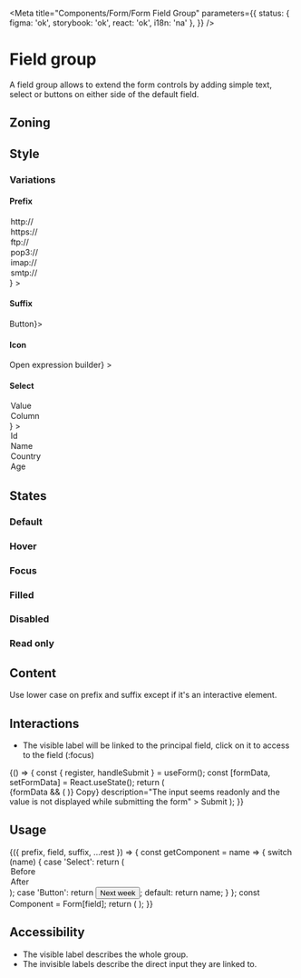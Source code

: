 
<Meta
	title="Components/Form/Form Field Group"
	parameters={{
		status: { figma: 'ok', storybook: 'ok', react: 'ok', i18n: 'na' },
	}}
/>

# Field group

A field group allows to extend the form controls by adding simple text, select or buttons on either side of the default field.

## Zoning

<FigmaImage
	src="https://www.figma.com/file/qc8oUSyVJM67gSsbTShftt/%F0%9F%93%90-Zoning?node-id=249%3A129"
	alt="zoning image for field groups"
/>

## Style

### Variations

#### Prefix

<FigmaIframe
	light="https://www.figma.com/file/FaYIWpJeP6LwjWr78L8eAr/Forms?node-id=2008%3A1"
	dark="https://www.figma.com/file/FaYIWpJeP6LwjWr78L8eAr/Forms?node-id=2008%3A18"
/>

<Canvas>
	<Story name="select">
		<Form.FieldGroup
			label="Input"
			prefix={
				<Form.Select label="Protocol">
					<option selected>http://</option>
					<option>https://</option>
					<option>ftp://</option>
					<option>pop3://</option>
					<option>imap://</option>
					<option>smtp://</option>
				</Form.Select>
			}
		>
			<Form.Url label="Domain" placeholder="www.talend.com" />
		</Form.FieldGroup>
	</Story>
</Canvas>

#### Suffix

<FigmaIframe
	light="https://www.figma.com/file/FaYIWpJeP6LwjWr78L8eAr/Forms?node-id=2008%3A50"
	dark="https://www.figma.com/file/FaYIWpJeP6LwjWr78L8eAr/Forms?node-id=2008%3A84"
/>

<Canvas>
	<Story name="button">
		<Form.FieldGroup label="Input" suffix={<Button.Secondary>Button</Button.Secondary>}>
			<Form.Text />
		</Form.FieldGroup>
	</Story>
</Canvas>

#### Icon

<FigmaIframe
	light="https://www.figma.com/file/FaYIWpJeP6LwjWr78L8eAr/Forms?node-id=2008%3A112"
	dark="https://www.figma.com/file/FaYIWpJeP6LwjWr78L8eAr/Forms?node-id=2008%3A354"
/>

<Canvas>
	<Story name="button--icon">
		<Form.FieldGroup
			label="Expression builder"
			suffix={<Button.Icon icon={'talend-wrench'}>Open expression builder</Button.Icon>}
		>
			<Form.Text placeholder="Write your expression or drag element" />
		</Form.FieldGroup>
	</Story>
</Canvas>

#### Select

<FigmaIframe
	light="https://www.figma.com/file/FaYIWpJeP6LwjWr78L8eAr/Forms?node-id=2008%3A1010"
	dark="https://www.figma.com/file/FaYIWpJeP6LwjWr78L8eAr/Forms?node-id=2008%3A1040"
/>

<Canvas>
	<Story name="select--select">
		<Form.FieldGroup
			label="Input"
			prefix={
				<Form.Select label="Type">
					<option>Value</option>
					<option selected>Column</option>
				</Form.Select>
			}
		>
			<Form.Select label="Column">
				<option>Id</option>
				<option>Name</option>
				<option selected>Country</option>
				<option>Age</option>
			</Form.Select>
		</Form.FieldGroup>
	</Story>
</Canvas>

## States

### Default

<FigmaIframe
	light="https://www.figma.com/file/FaYIWpJeP6LwjWr78L8eAr/Forms?node-id=2008%3A406"
	dark="https://www.figma.com/file/FaYIWpJeP6LwjWr78L8eAr/Forms?node-id=2008%3A699"
/>

<Canvas>
	<Story name="default">
		<Form.FieldGroup label="Input" prefix="$" suffix=".00">
			<Form.Text />
		</Form.FieldGroup>
	</Story>
</Canvas>

### Hover

<FigmaIframe
	light="https://www.figma.com/file/FaYIWpJeP6LwjWr78L8eAr/Forms?node-id=2008%3A449"
	dark="https://www.figma.com/file/FaYIWpJeP6LwjWr78L8eAr/Forms?node-id=2008%3A701"
/>

<Canvas withSource="none">
	<Story name="hover" decorators={[WithSelector.decorator(':hover')]}>
		<Form.FieldGroup label="Input" prefix="$" suffix=".00">
			<Form.Text />
		</Form.FieldGroup>
	</Story>
</Canvas>

### Focus

<FigmaIframe
	light="https://www.figma.com/file/FaYIWpJeP6LwjWr78L8eAr/Forms?node-id=2008%3A501"
	dark="https://www.figma.com/file/FaYIWpJeP6LwjWr78L8eAr/Forms?node-id=2008%3A703"
/>

<Canvas withSource="none">
	<Story name="focus" decorators={[WithSelector.decorator(':focus-within')]}>
		<Form.FieldGroup label="Input" prefix="$" suffix=".00">
			<Form.Text />
		</Form.FieldGroup>
	</Story>
</Canvas>

### Filled

<FigmaIframe
	light="https://www.figma.com/file/FaYIWpJeP6LwjWr78L8eAr/Forms?node-id=2008%3A553"
	dark="https://www.figma.com/file/FaYIWpJeP6LwjWr78L8eAr/Forms?node-id=2008%3A705"
/>

<Canvas>
	<Story name="filled">
		<Form.FieldGroup label="Input" prefix="$" suffix=".00">
			<Form.Number value="100" />
		</Form.FieldGroup>
	</Story>
</Canvas>

### Disabled

<FigmaIframe
	light="https://www.figma.com/file/FaYIWpJeP6LwjWr78L8eAr/Forms?node-id=2008%3A605"
	dark="https://www.figma.com/file/FaYIWpJeP6LwjWr78L8eAr/Forms?node-id=2008%3A707"
/>

<Canvas>
	<Story name="disabled">
		<Form.FieldGroup label="Input" prefix="$" suffix=".00" disabled>
			<Form.Number value="100" />
		</Form.FieldGroup>
	</Story>
</Canvas>

### Read only

<FigmaIframe
	light="https://www.figma.com/file/FaYIWpJeP6LwjWr78L8eAr/Forms?node-id=2008%3A657"
	dark="https://www.figma.com/file/FaYIWpJeP6LwjWr78L8eAr/Forms?node-id=2008%3A709"
/>

<Canvas>
	<Story name="read-only">
		<Form.FieldGroup label="Input" prefix="$" suffix=".00" readOnly>
			<Form.Number value="100" />
		</Form.FieldGroup>
	</Story>
</Canvas>

## Content

Use lower case on prefix and suffix except if it's an interactive element.

## Interactions

- The visible label will be linked to the principal field, click on it to access to the field (:focus)

<Canvas>
	<Story name="react-hook-form">
		{() => {
			const { register, handleSubmit } = useForm();
			const [formData, setFormData] = React.useState();
			return (
				<Form onSubmit={handleSubmit(setFormData)}>
					{formData && (
						<InlineMessage.Information
							title={'Form data'}
							description={JSON.stringify(formData, null, 2)}
							withBackground
						/>
					)}
					<Form.FieldGroup
						label="API Key"
						suffix={<Button.Icon icon="talend-files-o">Copy</Button.Icon>}
						description="The input seems readonly and the value is not displayed while submitting the form"
					>
						<Form.Text label="API Key" defaultValue={42} {...register('apiKey')} />
					</Form.FieldGroup>
					<Form.Buttons>
						<Button.Primary type="submit">Submit</Button.Primary>
					</Form.Buttons>
				</Form>
			);
		}}
	</Story>
</Canvas>

## Usage

<Canvas>
	<Story
		name="usage"
		args={{
			label: 'Repeat',
			prefix: 'until',
			field: 'Date',
			suffix: 'Button',
			required: false,
			disabled: false,
			readOnly: false,
		}}
		argTypes={{
			prefix: {
				description: 'Prefix',
				control: {
					type: 'select',
					options: ['', 'until', 'Select'],
				},
			},
			field: {
				description: 'Field',
				control: {
					type: 'select',
					options: ['Text', 'Number', 'Date', 'Select', 'Datalist', 'Textarea'],
				},
			},
			suffix: {
				description: 'Suffix',
				control: {
					type: 'select',
					options: ['', 'each day at 8:00', 'Button'],
				},
			},
			required: {
				description: 'Field is required or not',
				control: {
					type: 'boolean',
				},
			},
			disabled: {
				description: 'Field is disabled or not',
				control: {
					type: 'boolean',
				},
			},
			readOnly: {
				description: 'Field is read only or not',
				control: {
					type: 'boolean',
				},
			},
		}}
	>
		{({ prefix, field, suffix, ...rest }) => {
			const getComponent = name => {
				switch (name) {
					case 'Select':
						return (
							<Form.Select>
								<option>Before</option>
								<option>After</option>
							</Form.Select>
						);
					case 'Button':
						return <Button>Next week</Button>;
					default:
						return name;
				}
			};
			const Component = Form[field];
			return (
				<Form.FieldGroup prefix={getComponent(prefix)} suffix={getComponent(suffix)} {...rest}>
					<Component />
				</Form.FieldGroup>
			);
		}}
	</Story>
</Canvas>

<ArgsTable story="usage" />

## Accessibility

- The visible label describes the whole group.
- The invisible labels describe the direct input they are linked to.
